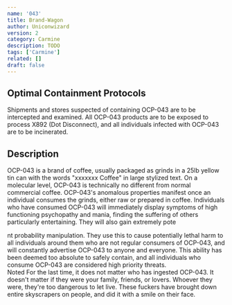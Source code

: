 ```yaml
---
name: '043'
title: Brand-Wagon
author: Uniconwizard
version: 2
category: Carmine
description: TODO
tags: ['Carmine']
related: []
draft: false
---
```



<div class="advert-panel horizontal">
    <Ad mediaSrc={advert+"laserrocket.png"} sponsor="Laser-Rocket Inc." href={rickRoll} width="100%"/>
</div>

## Optimal Containment Protocols
Shipments and stores suspected of containing OCP-043 are to be intercepted and examined.
All OCP-043 products are to be exposed to process X892 (Dot Disconnect), and all individuals infected with OCP-043 are to be incinerated.

<div class="advert-panel vertical">
    <Ad mediaSrc={advert+"lonelyman.jpg"} sponsor="Lonely Man Dinners" href={rickRoll} width="100%"/>
</div>

## Description
OCP-043 is a brand of coffee, usually packaged as grinds in a 25lb yellow tin can with the words
"<Fragment set:html="<!-- I promise you, I spent at least 30 minutes trying to troubleshoot this... It's not like this out of laziness... -->"/><Redacted>xxxxxxx</Redacted> Coffee" in large stylized text.
On a molecular level, OCP-043 is technically no different from normal commercial coffee.
OCP-043's anomalous properties manifest once an individual consumes the grinds, either raw or prepared in coffee.
Individuals who have consumed OCP-043 will immediately display symptoms of high functioning psychopathy and mania,
finding the suffering of others particularly entertaining. They will also gain extremely pote
<div class="advert-panel horizontal">
    <Ad mediaSrc={advert+"neurotech.gif"} sponsor="Neurotech" href={rickRoll} width="fit-content"/>
    <Ad mediaSrc={advert+"verb.gif"} sponsor="Shards OS" href={rickRoll} width="fit-content"/>
</div>
nt probability manipulation. They use this to cause potentially lethal harm to all individuals around them who are not regular consumers of OCP-043,
and will constantly advertise OCP-043 to anyone and everyone. This ability has been deemed too absolute to safely contain,
and all individuals who consume OCP-043 are considered high priority threats.

<div class="advert-panel vertical">
    <Ad mediaSrc="https://www.youtube-nocookie.com/embed/eh23YlD0uE8?controls=0" sponsor="amysmilebatto" href={rickRoll} height="360" width="640" isVideo={true} />
</div>
<Comment>
    <CommentHeading user="headRsrBlank">Noted</CommentHeading>
    For the last time, it does not matter who has ingested OCP-043.
    It doesn't matter if they were your family, friends, or lovers.
    Whoever they were, they're too dangerous to let live.
    These fuckers have brought down entire skyscrapers on people, and did it with a smile on their face.
</Comment>

<div class="advert-panel vertical">
    <Ad mediaSrc="https://www.youtube-nocookie.com/embed/o32lecJ23Q4?controls=0" sponsor="amysmilebatto" href={rickRoll} height="540" width="960" isVideo={true} />
</div>
